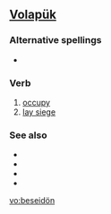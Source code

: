 ==[[Volapük]]==

===Alternative spellings===
*{{l|vo|beseidoyn}}

===Verb===
{{infl|vo|verb}}

# [[occupy]]
# [[lay siege]]

===See also===
*{{l|vo|beleseatoyn}}
*{{l|vo|beleseatön}}
*{{l|vo|bepladoyn}}
*{{l|vo|bepladön}}

[[vo:beseidön]]